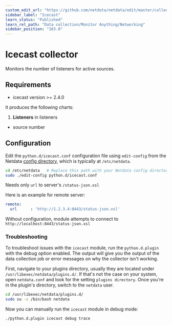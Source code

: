 ```yaml
---
custom_edit_url: "https://github.com/netdata/netdata/edit/master/collectors/python.d.plugin/icecast/README.md"
sidebar_label: "Icecast"
learn_status: "Published"
learn_rel_path: "Data collection/Monitor Anything/Networking"
sidebar_position: "163.0"
---
```



# Icecast collector

Monitors the number of listeners for active sources.

## Requirements

-   icecast version >= 2.4.0

It produces the following charts:

1.  **Listeners** in listeners

-   source number

## Configuration

Edit the `python.d/icecast.conf` configuration file using `edit-config` from the Netdata [config
directory](/docs/getting-started/manage-and-configure/configuration), which is typically at `/etc/netdata`.

```bash
cd /etc/netdata   # Replace this path with your Netdata config directory, if different
sudo ./edit-config python.d/icecast.conf
```

Needs only `url` to server's `/status-json.xsl`

Here is an example for remote server:

```yaml
remote:
  url      : 'http://1.2.3.4:8443/status-json.xsl'
```

Without configuration, module attempts to connect to `http://localhost:8443/status-json.xsl`




### Troubleshooting

To troubleshoot issues with the `icecast` module, run the `python.d.plugin` with the debug option enabled. The 
output will give you the output of the data collection job or error messages on why the collector isn't working.

First, navigate to your plugins directory, usually they are located under `/usr/libexec/netdata/plugins.d/`. If that's 
not the case on your system, open `netdata.conf` and look for the setting `plugins directory`. Once you're in the 
plugin's directory, switch to the `netdata` user.

```bash
cd /usr/libexec/netdata/plugins.d/
sudo su -s /bin/bash netdata
```

Now you can manually run the `icecast` module in debug mode:

```bash
./python.d.plugin icecast debug trace
```

